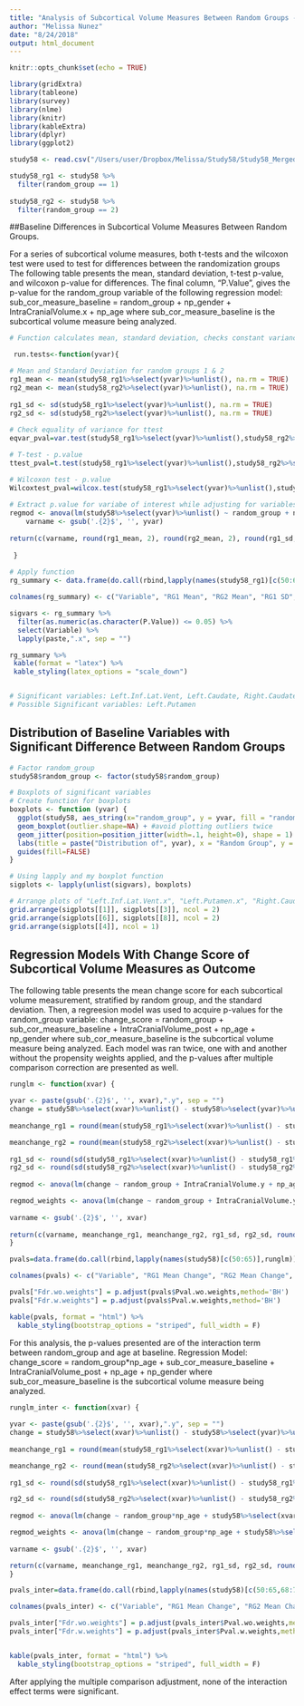 ```yaml
---
title: "Analysis of Subcortical Volume Measures Between Random Groups - Comparing Regression Models With and Without Propensity Weights"
author: "Melissa Nunez"
date: "8/24/2018"
output: html_document
---
```


```r
knitr::opts_chunk$set(echo = TRUE)
```


```r
library(gridExtra)
library(tableone)
library(survey)
library(nlme)
library(knitr)
library(kableExtra)
library(dplyr)
library(ggplot2)

study58 <- read.csv("/Users/user/Dropbox/Melissa/Study58/Study58_Merged_NeuroPreAndPost.csv")

study58_rg1 <- study58 %>%
  filter(random_group == 1)
  
study58_rg2 <- study58 %>%
  filter(random_group == 2)

```

##Baseline Differences in Subcortical Volume Measures Between Random Groups. 

For a series of subcortical volume measures, both t-tests and the wilcoxon test were used to test for differences between the
randomization groups The following table presents the mean, standard deviation, t-test p-value, and wilcoxon p-value for differences. The
final column, "P.Value", gives the p-value for the random_group variable of the following regression model: sub_cor_measure_baseline =
random_group + np_gender + IntraCranialVolume.x + np_age where sub_cor_measure_baseline is the subcortical volume measure being analyzed.

```r
# Function calculates mean, standard deviation, checks constant variance, and then runs ttest and wilcoxon test ( 2 variables) .

 run.tests<-function(yvar){

# Mean and Standard Deviation for random groups 1 & 2   
rg1_mean <- mean(study58_rg1%>%select(yvar)%>%unlist(), na.rm = TRUE)
rg2_mean <- mean(study58_rg2%>%select(yvar)%>%unlist(), na.rm = TRUE)
   
rg1_sd <- sd(study58_rg1%>%select(yvar)%>%unlist(), na.rm = TRUE)
rg2_sd <- sd(study58_rg2%>%select(yvar)%>%unlist(), na.rm = TRUE)
  
# Check equality of variance for ttest
eqvar_pval=var.test(study58_rg1%>%select(yvar)%>%unlist(),study58_rg2%>%select(yvar)%>%unlist(), alternative = "two.sided")$p.value

# T-test - p.value
ttest_pval=t.test(study58_rg1%>%select(yvar)%>%unlist(),study58_rg2%>%select(yvar)%>%unlist(), var.equal=(eqvar_pval >.05), paired=FALSE)$p.value

# Wilcoxon test - p.value
Wilcoxtest_pval=wilcox.test(study58_rg1%>%select(yvar)%>%unlist(),study58_rg2%>%select(yvar)%>%unlist(), alternative = "two.sided")$p.value
    
# Extract p.value for variabe of interest while adjusting for variables
regmod <- anova(lm(study58%>%select(yvar)%>%unlist() ~ random_group + np_gender + IntraCranialVolume.x + np_age, data = study58))[1,5]
    varname <- gsub('.{2}$', '', yvar)
    
return(c(varname, round(rg1_mean, 2), round(rg2_mean, 2), round(rg1_sd, 2), round(rg2_sd, 2), round(Wilcoxtest_pval, 4), round(ttest_pval, 4), round(regmod,4) ))
  
 }
 
# Apply function 
rg_summary <- data.frame(do.call(rbind,lapply(names(study58_rg1)[c(50:65,68:79,82:83,90:94)],run.tests)))

colnames(rg_summary) <- c("Variable", "RG1 Mean", "RG2 Mean", "RG1 SD", "RG2 SD", "Wilcoxon Test", "T.Test", "P.Value")

sigvars <- rg_summary %>%
  filter(as.numeric(as.character(P.Value)) <= 0.05) %>%
  select(Variable) %>%
  lapply(paste,".x", sep = "")

rg_summary %>%
 kable(format = "latex") %>%
 kable_styling(latex_options = "scale_down")


# Significant variables: Left.Inf.Lat.Vent, Left.Caudate, Right.Caudate, Right.Accumbens.area.
# Possible Significant variables: Left.Putamen
```

## Distribution of Baseline Variables with Significant Difference Between Random Groups
```r
# Factor random_group
study58$random_group <- factor(study58$random_group)

# Boxplots of significant variables
# Create function for boxplots
boxplots <- function (yvar) {
  ggplot(study58, aes_string(x="random_group", y = yvar, fill = "random_group")) + 
  geom_boxplot(outlier.shape=NA) + #avoid plotting outliers twice
  geom_jitter(position=position_jitter(width=.1, height=0), shape = 1) + 
  labs(title = paste("Distribution of", yvar), x = "Random Group", y = yvar) + 
  guides(fill=FALSE)
}

# Using lapply and my boxplot function
sigplots <- lapply(unlist(sigvars), boxplots)

# Arrange plots of "Left.Inf.Lat.Vent.x", "Left.Putamen.x", "Right.Caudate.x", "Right.Accumbens.area.x" , and "Left.Caudate.x" .
grid.arrange(sigplots[[1]], sigplots[[3]], ncol = 2)
grid.arrange(sigplots[[6]], sigplots[[8]], ncol = 2)
grid.arrange(sigplots[[4]], ncol = 1)
```


## Regression Models With Change Score of Subcortical Volume Measures as Outcome

The following table presents the mean change score for each subcortical volume measurement, stratified by random group, and the standard
deviation. Then, a regreesion model was used to acquire p-values for the random_group variable:
change_score = random_group + sub_cor_measure_baseline + IntraCranialVolume_post + np_age + np_gender where sub_cor_measure_baseline is
the subcortical volume measure being analyzed. Each model was ran twice, one with and another without the propensity weights applied, and
the p-values after multiple comparison correction are presented as well. 

```r
runglm <- function(xvar) {

yvar <- paste(gsub('.{2}$', '', xvar),".y", sep = "")
change = study58%>%select(xvar)%>%unlist() - study58%>%select(yvar)%>%unlist()
  
meanchange_rg1 = round(mean(study58_rg1%>%select(xvar)%>%unlist() - study58_rg1%>%select(yvar)%>%unlist(), na.rm = TRUE), 2)

meanchange_rg2 = round(mean(study58_rg2%>%select(xvar)%>%unlist() - study58_rg2%>%select(yvar)%>%unlist(), na.rm = TRUE), 2)
  
rg1_sd <- round(sd(study58_rg1%>%select(xvar)%>%unlist() - study58_rg1%>%select(yvar)%>%unlist(), na.rm = TRUE), 2)
rg2_sd <- round(sd(study58_rg2%>%select(xvar)%>%unlist() - study58_rg2%>%select(yvar)%>%unlist(), na.rm = TRUE), 2)
  
regmod <- anova(lm(change ~ random_group + IntraCranialVolume.y + np_age + np_gender, data = study58))[1,5]

regmod_weights <- anova(lm(change ~ random_group + IntraCranialVolume.y + np_age + np_gender, data = study58, weights = study58$IPW))[1,5]
  
varname <- gsub('.{2}$', '', xvar)
  
return(c(varname, meanchange_rg1, meanchange_rg2, rg1_sd, rg2_sd, round(regmod, 4), round(regmod_weights, 4)))
}

pvals=data.frame(do.call(rbind,lapply(names(study58)[c(50:65)],runglm)))

colnames(pvals) <- c("Variable", "RG1 Mean Change", "RG2 Mean Change", "RG1 SD", "RG2 SD", "Pval.wo.weights", "Pval.w.weights")

pvals["Fdr.wo.weights"] = p.adjust(pvals$Pval.wo.weights,method='BH')
pvals["Fdr.w.weights"] = p.adjust(pvals$Pval.w.weights,method='BH')

kable(pvals, format = "html") %>%
  kable_styling(bootstrap_options = "striped", full_width = F) 


```

For this analysis, the p-values presented are of the interaction term between random_group and age at baseline.
Regression Model: change_score = random_group\*np_age + sub_cor_measure_baseline + IntraCranialVolume_post + np_age + np_gender where
sub_cor_measure_baseline is the subcortical volume measure being analyzed.
```r
runglm_inter <- function(xvar) {
  
yvar <- paste(gsub('.{2}$', '', xvar),".y", sep = "")
change = study58%>%select(xvar)%>%unlist() - study58%>%select(yvar)%>%unlist()
  
meanchange_rg1 = round(mean(study58_rg1%>%select(xvar)%>%unlist() - study58_rg1%>%select(yvar)%>%unlist(), na.rm = TRUE), 2)

meanchange_rg2 <- round(mean(study58_rg2%>%select(xvar)%>%unlist() - study58_rg2%>%select(yvar)%>%unlist(), na.rm = TRUE), 2)
  
rg1_sd <- round(sd(study58_rg1%>%select(xvar)%>%unlist() - study58_rg1%>%select(yvar)%>%unlist(), na.rm = TRUE), 2)

rg2_sd <- round(sd(study58_rg2%>%select(xvar)%>%unlist() - study58_rg2%>%select(yvar)%>%unlist(), na.rm = TRUE), 2)
  
regmod <- anova(lm(change ~ random_group*np_age + study58%>%select(xvar)%>%unlist() + IntraCranialVolume.y + np_age + np_gender, data = study58))[1,5]

regmod_weights <- anova(lm(change ~ random_group*np_age + study58%>%select(xvar)%>%unlist() + IntraCranialVolume.y + np_age + np_gender, data = study58, weights = study58$IPW))[1,5]
  
varname <- gsub('.{2}$', '', xvar)

return(c(varname, meanchange_rg1, meanchange_rg2, rg1_sd, rg2_sd, round(regmod, 4), round(regmod_weights, 4)))
}

pvals_inter=data.frame(do.call(rbind,lapply(names(study58)[c(50:65,68:79,82:83,90:94)],runglm_inter)))

colnames(pvals_inter) <- c("Variable", "RG1 Mean Change", "RG2 Mean Change", "RG1 SD", "RG2 SD", "Pval.wo.weights", "Pval.w.weights")

pvals_inter["Fdr.wo.weights"] = p.adjust(pvals_inter$Pval.wo.weights,method='BH')
pvals_inter["Fdr.w.weights"] = p.adjust(pvals_inter$Pval.w.weights,method='BH')


kable(pvals_inter, format = "html") %>%
  kable_styling(bootstrap_options = "striped", full_width = F) 


```
After applying the multiple comparison adjustment, none of the interaction effect terms were significant.
